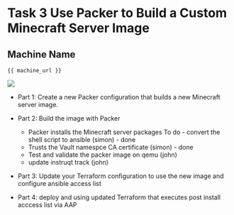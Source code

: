 # Task 3 Use Packer to Build a Custom Minecraft Server Image

## Machine Name

```
{{ machine_url }}
```

![](/assets/fine.gif)

* Part 1: Create a new Packer configuration that builds a new Minecraft server image.
* Part 2: Build the image with Packer
    * Packer installs the Minecraft server packages
        To do - convert the shell script to ansible (simon) - done
    * Trusts the Vault namespce CA certificate (simon) - done
    * Test and validate the packer image on qemu (john)
    * update instruqt track (john)
    

* Part 3: Update your Terraform configuration to use the new image and configure ansible access list

* Part 4: deploy and using updated Terraform that executes post install acccess list via AAP




